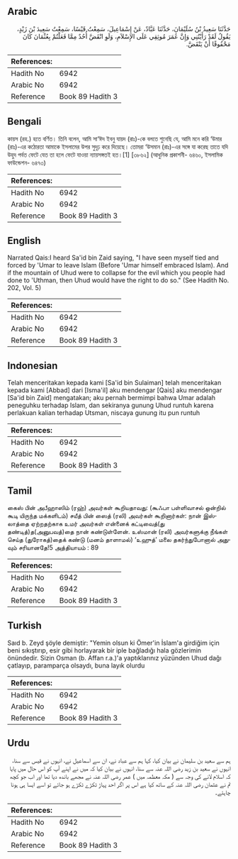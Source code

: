 ## Arabic


<div dir="rtl" lang="ar" style={{fontSize:'larger',backgroundColor:'#f8f9fa',padding:20}}>
حَدَّثَنَا سَعِيدُ بْنُ سُلَيْمَانَ، حَدَّثَنَا عَبَّادٌ، عَنْ إِسْمَاعِيلَ، سَمِعْتُ قَيْسًا، سَمِعْتُ سَعِيدَ بْنَ زَيْدٍ، يَقُولُ لَقَدْ رَأَيْتُنِي وَإِنَّ عُمَرَ مُوثِقِي عَلَى الإِسْلاَمِ، وَلَوِ انْقَضَّ أُحُدٌ مِمَّا فَعَلْتُمْ بِعُثْمَانَ كَانَ مَحْقُوقًا أَنْ يَنْقَضَّ‏.‏
</div>
<div style={{backgroundColor:'#f8f9fa',padding:20, marginBottom: 10}}><table> <thead> <tr> <th>References:</th> <th></th> </tr> </thead> <tbody><tr><td>Hadith No</td><td>6942</td></tr><tr><td>Arabic No</td><td>6942</td></tr><tr><td>Reference</td><td>Book 89 Hadith 3</td></tr></tbody></table></div>

## Bengali


<div dir="ltr" lang="bn" style={{fontSize:'larger',backgroundColor:'#f8f9fa',padding:20}}>
কায়স (রহ.) হতে বর্ণিত। তিনি বলেন, আমি সা‘ঈদ ইবনু যায়দ (রাঃ)-কে বলতে শুনেছি যে, আমি মনে করি ‘উমার (রাঃ)-এর কঠোরতা আমাকে ইসলামের উপর সুদৃঢ় করে দিয়েছে। তোমরা ‘উসমান (রাঃ)-এর সঙ্গে যা করেছ তাতে যদি উহুদ পর্বত ফেটে যেত তা হলে ফেটে যাওয়া ন্যায়সঙ্গতই হত।[1] [৩৮৬২] (আধুনিক প্রকাশনী- ৬৪৬০, ইসলামিক ফাউন্ডেশন- ৬৪৭৩)
</div>
<div style={{backgroundColor:'#f8f9fa',padding:20, marginBottom: 10}}><table> <thead> <tr> <th>References:</th> <th></th> </tr> </thead> <tbody><tr><td>Hadith No</td><td>6942</td></tr><tr><td>Arabic No</td><td>6942</td></tr><tr><td>Reference</td><td>Book 89 Hadith 3</td></tr></tbody></table></div>

## English


<div dir="ltr" lang="en" style={{fontSize:'larger',backgroundColor:'#f8f9fa',padding:20}}>
Narrated Qais:I heard Sa'id bin Zaid saying, "I have seen myself tied and forced by 'Umar to leave Islam (Before 'Umar himself embraced Islam). And if the mountain of Uhud were to collapse for the evil which you people had done to 'Uthman, then Uhud would have the right to do so." (See Hadith No. 202, Vol. 5)
</div>
<div style={{backgroundColor:'#f8f9fa',padding:20, marginBottom: 10}}><table> <thead> <tr> <th>References:</th> <th></th> </tr> </thead> <tbody><tr><td>Hadith No</td><td>6942</td></tr><tr><td>Arabic No</td><td>6942</td></tr><tr><td>Reference</td><td>Book 89 Hadith 3</td></tr></tbody></table></div>

## Indonesian


<div dir="ltr" lang="id" style={{fontSize:'larger',backgroundColor:'#f8f9fa',padding:20}}>
Telah menceritakan kepada kami [Sa'id bin Sulaiman] telah menceritakan kepada kami [Abbad] dari [Isma'il] aku mendengar [Qais] aku mendengar [Sa'id bin Zaid] mengatakan; aku pernah bermimpi bahwa Umar adalah peneguhku terhadap Islam, dan sekiranya gunung Uhud runtuh karena perlakuan kalian terhadap Utsman, niscaya gunung itu pun runtuh
</div>
<div style={{backgroundColor:'#f8f9fa',padding:20, marginBottom: 10}}><table> <thead> <tr> <th>References:</th> <th></th> </tr> </thead> <tbody><tr><td>Hadith No</td><td>6942</td></tr><tr><td>Arabic No</td><td>6942</td></tr><tr><td>Reference</td><td>Book 89 Hadith 3</td></tr></tbody></table></div>

## Tamil


<div dir="ltr" lang="ta" style={{fontSize:'larger',backgroundColor:'#f8f9fa',padding:20}}>
கைஸ் பின் அபீஹாஸிம் (ரஹ்) அவர்கள் கூறியதாவது: (கூஃபா பள்ளிவாசல் ஒன்றில் கூடி யிருந்த மக்களிடம்) சயீத் பின் ஸைத் (ரலி) அவர்கள் கூறினார்கள்: நான் இஸ்லாத்தை ஏற்றதற்காக உமர் அவர்கள் என்னைக் கட்டிவைத்(து தண்டித்)த(அனுபவத்)தை நான் கண்டுள்ளேன். உஸ்மான் (ரலி) அவர்களுக்கு நீங்கள் செய்த (துரோகத்)தைக் கண்டு (மனம் தாளாமல்) ‘உஹுத்’ மலை தகர்ந்துபோனால் அதுவும் சரியானதே!5 அத்தியாயம் : 89
</div>
<div style={{backgroundColor:'#f8f9fa',padding:20, marginBottom: 10}}><table> <thead> <tr> <th>References:</th> <th></th> </tr> </thead> <tbody><tr><td>Hadith No</td><td>6942</td></tr><tr><td>Arabic No</td><td>6942</td></tr><tr><td>Reference</td><td>Book 89 Hadith 3</td></tr></tbody></table></div>

## Turkish


<div dir="ltr" lang="tr" style={{fontSize:'larger',backgroundColor:'#f8f9fa',padding:20}}>
Saıd b. Zeyd şöyle demiştir: "Yemin olsun ki Ömer'in İslam'a girdiğim için beni sıkıştırıp, esir gibi horlayarak bir iple bağladığı hala gözlerimin önündedir. Sizin Osman (b. Affan r.a.)'a yaptıklarınız yüzünden Uhud dağı çatlayıp, paramparça olsaydı, buna layık olurdu
</div>
<div style={{backgroundColor:'#f8f9fa',padding:20, marginBottom: 10}}><table> <thead> <tr> <th>References:</th> <th></th> </tr> </thead> <tbody><tr><td>Hadith No</td><td>6942</td></tr><tr><td>Arabic No</td><td>6942</td></tr><tr><td>Reference</td><td>Book 89 Hadith 3</td></tr></tbody></table></div>

## Urdu


<div dir="rtl" lang="ur" style={{fontSize:'larger',backgroundColor:'#f8f9fa',padding:20}}>
ہم سے سعید بن سلیمان نے بیان کیا، کہا ہم سے عباد نے، ان سے اسماعیل نے، انہوں نے قیس سے سنا، انہوں نے سعید بن زید رضی اللہ عنہ سے سنا، انہوں نے بیان کیا کہ میں نے اپنے آپ کو اس حال میں پایا کہ اسلام لانے کی وجہ سے ( مکہ معظمہ میں ) عمر رضی اللہ عنہ نے مجھے باندھ دیا تھا اور اب جو کچھ تم نے عثمان رضی اللہ عنہ کے ساتھ کیا ہے اس پر اگر احد پہاڑ ٹکڑے ٹکڑے ہو جائے تو اسے ایسا ہی ہونا چاہئے۔
</div>
<div style={{backgroundColor:'#f8f9fa',padding:20, marginBottom: 10}}><table> <thead> <tr> <th>References:</th> <th></th> </tr> </thead> <tbody><tr><td>Hadith No</td><td>6942</td></tr><tr><td>Arabic No</td><td>6942</td></tr><tr><td>Reference</td><td>Book 89 Hadith 3</td></tr></tbody></table></div>